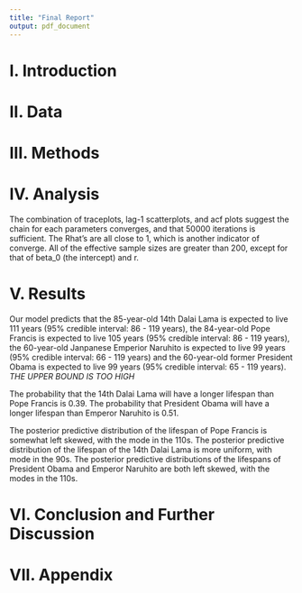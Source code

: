 ```yaml
---
title: "Final Report"
output: pdf_document
---
```


# I. Introduction

# II. Data

# III. Methods

# IV. Analysis



The combination of traceplots, lag-1 scatterplots, and acf plots suggest the chain for each parameters converges, and that 50000 iterations is sufficient. The Rhat's are all close to 1, which is another indicator of converge. All of the effective sample sizes are greater than 200, except for that of beta_0 (the intercept) and r.

# V. Results
Our model predicts that the 85-year-old 14th Dalai Lama is expected to live 111 years (95% credible interval: 86 - 119 years), the 84-year-old Pope Francis is expected to live 105 years (95% credible interval: 86 - 119 years), the 60-year-old Janpanese Emperior Naruhito is expected to live 99 years (95% credible interval: 66 - 119 years) and the 60-year-old former President Obama is expected to live 99 years (95% credible interval: 65 - 119 years). *THE UPPER BOUND IS TOO HIGH*

The probability that the 14th Dalai Lama will have a longer lifespan than Pope Francis is 0.39. The probability that President Obama will have a longer lifespan than Emperor Naruhito is 0.51.

The posterior predictive distribution of the lifespan of Pope Francis is somewhat left skewed, with the mode in the 110s. The posterior predictive distribution of the lifespan of the 14th Dalai Lama is more uniform, with mode in the 90s. The posterior predictive distributions of the lifespans of President Obama and Emperor Naruhito are both left skewed, with the modes in the 110s.

# VI. Conclusion and Further Discussion

# VII. Appendix

 

